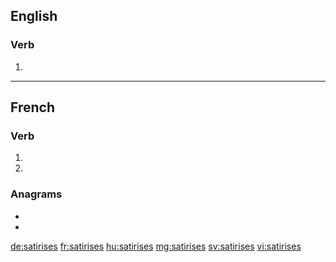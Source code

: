 {{also|satirisés}}
==English==

===Verb===
{{head|en|verb form}}

# {{en-third-person singular of|satirise}}

----

==French==

===Verb===
{{fr-verb-form}}

# {{inflection of|satiriser||2|s|pres|indc|lang=fr}}
# {{inflection of|satiriser||2|s|pres|subj|lang=fr}}

===Anagrams===
* {{l|fr|résistais}}
* {{l|fr|tisserais}}

[[de:satirises]]
[[fr:satirises]]
[[hu:satirises]]
[[mg:satirises]]
[[sv:satirises]]
[[vi:satirises]]